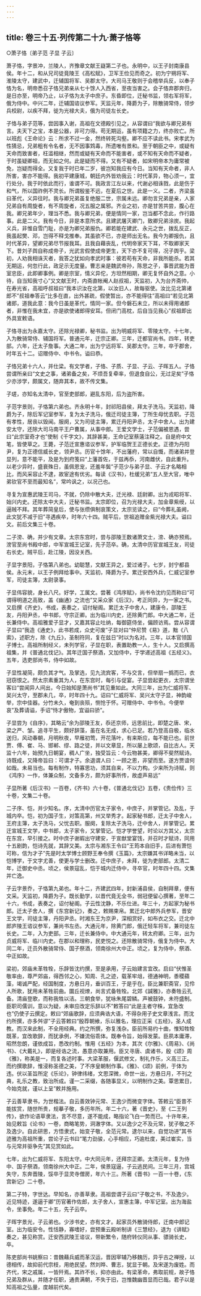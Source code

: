 ```yaml
---
---
---
```

title: 卷三十五·列传第二十九·萧子恪等
---

○萧子恪〔弟子范  子显  子云〕

萧子恪，字景冲，兰陵人，齐豫章文献王嶷第二子也。永明中，以王子封南康县侯。年十二，和从兄司徒竟陵王《高松赋》，卫军王俭见而奇之。初为宁朔将军、淮陵太守，建武中，迁辅国将军、吴郡太守。大司马王敬则于会稽举兵反，以奉子恪为名，明帝悉召子恪兄弟亲从七十馀人入西省，至夜当害之。会子恪弃郡奔归，是日亦至，明帝乃止，以子恪为太子中庶子。东昏即位，迁秘书监，领右军将军，俄为侍中。中兴二年，迁辅国谘议参军。天监元年，降爵为子，除散骑常侍，领步兵校尉，以疾不拜，徙为光禄大夫，俄为司徒左长史。

子恪与弟子范等，尝因事入谢，高祖在文德殿引见之，从容谓曰“我欲与卿兄弟有言。夫天下之宝，本是公器，非可力得。苟无期运，虽有项籍之力，终亦败亡。所以班彪《王命论》云：所求不过一金，然终转死沟壑。卿不应不读此书。宋孝武为性猜忌，兄弟粗有令名者，无不因事鸩毒，所遗唯有景和。至于朝臣之中，或疑有天命而致害者，枉滥相继，然而或疑有天命而不能害者，或不知有天命而不疑者，于时虽疑卿祖，而无如之何。此是疑而不得。又有不疑者，如宋明帝本为庸常被免，岂疑而得全。又复我于时已年二岁，彼岂知我应有今日。当知有天命者，非人所害，害亦不能得。我初平建康城，朝廷内外皆劝我云：时代革异，物心须一，宜行处分。我于时依此而行，谁谓不可。我政言江左以来，代谢必相诛戮，此是伤于和气，所以国祚例不灵长。所谓殷鉴不远，在夏后之世。此是一义。二者，齐梁虽曰革代，义异往时。我与卿兄弟虽复绝服二世，宗属未远。卿勿言兄弟是亲，人家兄弟自有周旋者，有不周旋者，况五服之属邪。齐业之初，亦是甘苦共尝，腹心在我。卿兄弟年少，理当不悉。我与卿兄弟，便是情同一家，岂当都不念此，作行路事。此是二义。我有今日，非是本意所求。且建武屠灭卿门，致卿兄弟涂炭。我起义兵，非惟自雪门耻，亦是为卿兄弟报仇。卿若能在建武、永元之世，拨乱反正，我虽起樊、邓，岂得不释戈推奉。其虽欲不已，亦是师出无名。我今为卿报仇，且时代革异，望卿兄弟尽节报我耳。且我自藉丧乱，代明帝家天下耳，不取卿家天下。昔刘子舆自称成帝子，光武言假使成帝更生，天下亦不复可得，况子舆乎。梁初，人劝我相诛灭者，我答之犹如向孝武时事：彼若苟有天命，非我所能杀。若其无期运，何忽行此，政足示无度量。曹志亲是魏武帝孙，陈思之子，事晋武能为晋室忠臣，此即卿事例。卿是宗室，情义异佗，方坦然相期，卿无复怀自外之意。小待，自当知我寸心”又文献王时，内斋直帐阉人赵叔祖，天监初，入为台齐斋帅，在寿光省，高祖呼叔祖曰“我本识汝在北第，以汝旧人，故每驱使。汝比见北第诸郎不”叔祖奉答云“比多在直，出外甚疏，假使暂出，亦不能得往”高祖曰“若见北第诸郎，道我此意：我今日虽是革代，情同一家。但今磐石未立，所以未得用诸郎者，非惟在我未宜，亦是欲使诸郎得安耳。但闭门高枕，后自当见我心”叔祖即出外具宣敕语。

子恪寻出为永嘉太守。还除光禄卿，秘书监。出为明威将军、零陵太守。十七年，入为散骑常侍、辅国将军。普通元年，迁宗正卿。三年，迁都官尚书。四年，转吏部。六年，迁太子詹事。大通二年，出为宁远将军、吴郡太守。三年，卒于郡舍，时年五十二。诏赠侍中、中书令。谥曰恭。

子恪兄弟十六人，并仕梁。有文学者，子恪、子质、子显、子云、子晖五人。子恪尝谓所亲曰“文史之事，诸弟备之矣，不烦吾复牵率，但退食自公，无过足矣”子恪少亦涉学，颇属文，随弃其本，故不传文集。

子瑳，亦知名太清中，官至吏部郎，避乱东阳，后为盗所害。

子范字景则，子恪第六弟也。齐永明十年，封祁阳县侯，拜太子洗马。天监初，降爵为子，除后军记室参军，复为太子洗马，俄迁司徒主簿，丁所生母忧去职。子范有孝性，居丧以毁闻。服阕，又为司徒主簿，累迁丹阳尹丞，太子中舍人。出为建安太守，还除大司马南平王户曹属，从事中郎。王爱文学士，子范偏被恩遇，尝曰“此宗室奇才也”使制《千字文》，其辞甚美，王命记室蔡薳注释之。自是府中文笔，皆使草之。王薨，子范迁宣惠谘议参军，护军临贺王正德长史。正德为丹阳尹，复为正德信威长史，领尹丞。历官十馀年，不出藩府，常以自慨，而诸弟并登显列，意不能平，及是为到府笺曰“上藩首佐，于兹再忝，河南雌伏，自此重升。以老少异时，盛衰殊日，虽佩恩宠，还羞年鬓”子范少与弟子显、子云才名略相比，而风采容止不逮，故宦途有优劣。每读《汉书》，杜缓兄弟“五人至大官，唯中弟钦官不至而最知名”，常吟讽之，以况己也。

寻复为宣惠武陵王司马，不就，仍除中散大夫，迁光禄、廷尉卿。出为戎昭将军、始兴内史。还除太中大夫，迁秘书监。太宗即位，召为光禄大夫，加金章紫绶，以逼贼不拜。其年葬简皇后，使与张缵俱制哀策文，太宗览读之，曰“今葬礼虽阙，此文犹不减于旧”寻遇疾卒，时年六十四。贼平后，世祖追赠金紫光禄大夫。谥曰文。前后文集三十卷。

二子滂、确，并少有文章。太宗东宫时，尝与邵陵王数诸萧文士，滂、确亦预焉。滂官至尚书殿中郎，中军宣城王记室，先子范卒。确，太清中历官宣城王友，司徒右长史。贼平后，赴江陵，因没关西。

子显字景阳，子恪第八弟也。幼聪慧，文献王异之，爱过诸子。七岁，封宁都县侯。永元末，以王子例拜给事中。天监初，降爵为子。累迁安西外兵，仁威记室参军，司徒主簿，太尉录事。

子显伟容貌，身长八尺。好学，工属文。尝著《鸿序赋》，尚书令沈约见而称曰“可谓得明道之高致，盖《幽通》之流也”又采众家《后汉》，考正同异，为一家之书。又启撰《齐史》，书成，表奏之，诏付秘阁。累迁太子中舍人，建康令，邵陵王友，丹阳尹丞，中书郎，守宗正卿。出为临川内史，还除黄门郎。中大通二年，迁长兼侍中。高祖雅爱子显才，又嘉其容止吐纳，每御筵侍坐，偏顾访焉。尝从容谓子显曰“我造《通史》，此书若成，众史可废”子显对曰“仲尼赞《易》道，黜《八索》，述职方，除《九丘》，圣制符同，复在兹日”时以为名对。三年，以本官领国子博士。高祖所制经义，未列学官，子显在职，表置助教一人，生十人。又启撰高祖集，并《普通北伐记》。其年迁国子祭酒，又加侍中，于学递述高祖《五经义》。五年，选吏部尚书，侍中如故。

子显性凝简，颇负其才气。及掌选，见九流宾客，不与交言，但举扇一撝而已，衣冠窃恨之。然太宗素重其为人，在东宫时，每引与促宴。子显尝起更衣，太宗谓坐客曰“尝闻异人间出，今日始知是萧尚书”其见重如此。大同三年，出为仁威将军、吴兴太守，至郡未几，卒，时年四十九。诏曰“仁威将军、吴兴太守子显，神韵峻举，宗中佳器。分竹未久，奄到丧殒，恻怆于怀。可赠侍中、中书令。今便举哀”及葬请谥，手诏“恃才傲物，宜谥曰骄”。

子显尝为《自序》，其略云“余为邵陵王友，忝还京师，远思前比，即楚之唐、宋，梁之严、邹。追寻平生，颇好辞藻，虽在名无成，求心已足。若乃登高自极，临水送归，风动春朝，月明秋夜，早雁初莺，开花落叶，有来斯应，每不能已也。前世贾、傅、崔、马、邯郸、缪、路之徒，并以文章显，所以屡上歌颂，自比古人。天监十六年，始预九日朝宴，稠人广坐，独受旨云：今云物甚美，卿得不斐然赋诗。诗既成，又降帝旨曰：可谓才子。余退谓人曰：一顾之恩，非望而至。遂方贾谊何如哉。未易当也。每有制作，特寡思功，须其自来，不以力构。少来所为诗赋，则《鸿序》一作，体兼众制，文备多方，颇为好事所传，故虚声易远”

子显所著《后汉书》一百卷，《齐书》六十卷，《普通北伐记》五卷，《贵俭传》三十卷，文集二十卷。

二子序、恺，并少知名。序，太清中历官太子家令，中庶子，并掌管记。及乱，于城内卒。恺，初为国子生，对策高第，州又举秀才。起家秘书郎，迁太子中舍人，王府主簿，太子洗马，父忧去职。服阕，复除太子洗马，迁中舍人，并掌管记。累迁宣城王文学，中书郎，太子家令，又掌管记。恺才学誉望，时论以方其父，太宗在东宫，早引接之。时中庶子谢嘏出守建安，于宣猷堂宴饯，并召时才赋诗，同用十五剧韵，恺诗先就，其辞又美。太宗与湘东王令曰“王筠本自旧手，后进有萧恺可称，信为才子”先是时太学博士顾野王奉令撰《玉篇》，太宗嫌其书详略未当，以恺博学，于文字尤善，使更与学士删改。迁中庶子，未拜，徙为吏部郎。太清二年，迁御史中丞。顷之，侯景寇乱，恺于城内迁侍中，寻卒官，时年四十四。文集并亡逸。

子云字景乔，子恪第九弟也。年十二，齐建武四年，封新浦县侯，自制拜章，便有文采。天监初，降爵为子。既长勤学，以晋代竟无全书，弱冠便留心撰著，至年二十六，书成，表奏之，诏付秘阁。子云性沈静，不乐仕进。年三十，方起家为秘书郎。迁太子舍人，撰《东宫新记》，奏之，敕赐束帛。累迁北中郎外兵参军，晋安王文学，司徒主簿，丹阳尹丞。时湘东王为京尹，深相赏好，如布衣之交。迁北中郎庐陵王谘议参军，兼尚书左丞。大通元年，除黄门郎，俄迁轻车将军，兼司徒左长史。二年，入为吏部。三年，迁长兼侍中。中大通元年，转太府卿。三年，出为贞威将军、临川内史。在郡以和理称，民吏悦之。还除散骑常侍，俄复为侍中。大同二年，迁员外散骑常侍、国子祭酒，领南徐州大中正。顷之，复为侍中，祭酒、中正如故。

梁初，郊庙未革牲牷，乐辞皆沈约撰，至是承用，子云始建言宜改。启曰“伏惟圣敬率由，尊严郊庙，得西邻之心，知周、孔之迹，载革牢俎，德通神明，黍稷蘋藻，竭诚严配，经国制度，方悬日月，垂训百王，于是乎在。臣比兼职斋官，见伶人所歌，犹用未革牲前曲。圜丘视燎，尚言式备牲牷。北郊《諴雅》，亦奏牲云孔备。清庙登歌，而称我牲以洁。三朝食举，犹咏朱尾碧鳞。声被鼓钟，未符盛制。臣职司儒训，意以为疑，未审应改定乐辞以不”敕答曰“此是主者守株，宜急改也”仍使子云撰定。敕曰“郊庙歌辞，应须典诰大语，不得杂用子史文章浅言。而沈约所撰，亦多舛谬”子云答敕曰“殷荐朝飨，乐以雅名，理应正采《五经》，圣人成教。而汉来此制，不全用经典。约之所撰，弥复浅杂。臣前所易约十曲，惟知牲牷既革，宜改歌辞，而犹承例，不嫌流俗乖体。既奉令旨，始得发蒙。臣夙本庸滞，昭然忽朗，谨依成旨，悉改约制。惟用《五经》为本，其次《尔雅》、《周易》、《尚书》、《大戴礼》，即是经诰之流，愚意亦取兼用。臣又寻唐、虞诸书，殷《颂》周《雅》，称美是一，而复各述时事。大梁革服，偃武修文，制礼作乐，义高三正。而约撰歌辞，惟浸称圣德之美，了不序皇朝制作事。《雅》、《颂》前例，于体为违。伏以圣旨所定《乐论》，钟律纬绪，文思深微，命世一出，方悬日月，不刊之典，礼乐之教，致治所成。谨一二采缀，各随事显义，以明制作之美。覃思累日，今始克就，谨以上呈”敕并施用。

子云善草隶书，为世楷法。自云善效钟元常、王逸少而微变字体。答敕云“臣昔不能拔赏，随世所贵，规摹子敬，多历年所。年二十六，著《晋史》，至《二王列传》，欲作论语草隶法，言不尽意，遂不能成，略指论飞白一势而已。十许年来，始见敕旨《论书》一卷，商略笔势，洞澈字体。又以逸少之不及元常，犹子敬之不及逸少。自此研思，方悟隶式，始变子敬，全范元常。逮尔以来，自觉功进”其书迹雅为高祖所重，尝论子云书曰“笔力劲骏，心手相应，巧逾杜度，美过崔实，当与元常并驱争先”其见赏如此。

七年，出为仁威将军、东阳太守。中大同元年，还拜宗正卿。太清元年，复为侍中、国子祭酒，领南徐州大中正。二年，侯景寇逼，子云逃民间。三年三月，宫城失守，东奔晋陵，馁卒于显灵寺僧房，年六十三。所著《晋书》一百一十卷，《东宫新记》二十卷。

第二子特，字世达。早知名，亦善草隶。高祖尝谓子云曰“子敬之书，不及逸少。近见特迹，遂逼于卿”历官著作佐郎，太子舍人，宣惠主簿，中军记室。出为海盐令，坐事免。年二十五，先子云卒。

子晖字景光，子云弟也。少涉书史，亦有文才。起家员外散骑侍郎，迁南中郎记室。出为临安令。性恬静，寡嗜好，尝预重云殿听制讲《三慧经》，退为《讲赋》奏之，甚见称赏。迁安西武陵王谘议，带新繁令，随府转仪同从事、骠骑长史，卒。

陈吏部尚书姚察曰：昔魏藉兵威而革汉运，晋因宰辅乃移魏历，异乎古之禅授，以德相传，故抑前代宗枝，用绝民望。然刘晔、曹志，犹显于朝。及宋遂为废姓。而齐代，宋之戚属，一皆歼焉。其祚不长，抑亦由此。有梁革命，弗取前规，故子恪兄弟及群从，并随才任职，通贵满朝，不失于旧，岂惟魏幽晋显而已哉。君子以是知高祖之弘量，度越前代矣。


